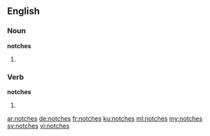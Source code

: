 ==English==

===Noun===
'''notches'''

# {{plural of|notch}}

===Verb===
'''notches'''

# {{third-person singular of|notch}}

[[ar:notches]]
[[de:notches]]
[[fr:notches]]
[[ku:notches]]
[[ml:notches]]
[[my:notches]]
[[sv:notches]]
[[vi:notches]]